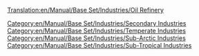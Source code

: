 [[Translation:en/Manual/Base Set/Industries/Oil Refinery]]

{{en/Manual/Base Set/Industries/Industries|image=en/Manual/Base Set/Industries/Oilrefinery.png
|name=Oil Refinery
|climates=[[en/Manual/Climates]], [[en/Manual/Climates]], [[en/Manual/Climates]].
|accepts=[[en/Manual/Base Set/Cargos/Oil]]
|produces=[[en/Manual/Base Set/Cargos/Goods]]
|notes=Can only be positioned near edges of map, even using [[en/Manual/Industries|Fund New Industry]].
It can be destroyed by the [[en/Manual/Disasters#oil-refinery-explosion|military jet disaster]], but will rebuild itself soon.
}}

{{en/Manual/Base Set/Industries/Navbox Industries}}

[[Category:en/Manual/Base Set/Industries/Secondary Industries]]
[[Category:en/Manual/Base Set/Industries/Temperate Industries]]
[[Category:en/Manual/Base Set/Industries/Sub-Arctic Industries]]
[[Category:en/Manual/Base Set/Industries/Sub-Tropical Industries]]